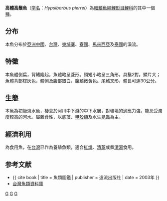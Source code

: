 {{Speciesbox 
| genus = Hypsibarbus
| species = pierrei
| authority = [[Sauvage|Sauvage]], 1880
| image = Diamantbarbe Hypsibarbus pierrei.jpg
| status = NE
| synonyms = *''Barbodes pierrei''<br /><small>Sauvage, 1880</small>
*''Barbus pierrei''<br /><small>Sauvage, 1880</small>
*''Puntius pierrei''<br /><small>Sauvage, 1880</small>
}}

'''高體高鬚魚'''（[[学名|学名]]：''Hypsibarbus pierrei''）為[[輻鰭魚綱|輻鰭魚綱]][[鯉形目|鯉形目]][[鯉科|鯉科]]的其中一個[[種|種]]。

== 分布 ==
本魚分布於[[亞洲|亞洲]][[中國|中國]]、[[台灣|台灣]]、[[柬埔寨|柬埔寨]]、[[寮國|寮國]]、[[馬來西亞|馬來西亞]]及[[泰國|泰國]]的溪流。

== 特徵 ==
本魚體側扁，背鰭隆起，魚體略呈菱形。頭短小略呈三角形，具鬚2對。鱗片大；魚體背部棕灰色，體側及腹部銀白，腹鰭微黃色。尾鰭叉形，體長可達30公分。

== 生態 ==
本魚為初級淡水魚，棲息於河川中下游的中下水層，對環境的適應力強，能忍受濁度較高的河水。屬雜食性，以底藻、[[甲殼類|甲殼類]]及水生[[昆蟲|昆蟲]]為主。

== 經濟利用 ==
為食用魚，在[[台灣|台灣]]已作為養殖魚類，適合[[紅燒|紅燒]]、[[清蒸|清蒸]]或煮[[清湯|清湯]]食用。

== 参考文献 ==
*{{ cite book | title = 魚類圖鑑 | publisher = 遠流出版社 | date = 2003年 }}
*[http://fishdb.sinica.edu.tw/ 台灣魚類資料庫] {{Wayback|url=http://fishdb.sinica.edu.tw/ |date=20160304193340 }}

{{Taxonbar}}

[[Category:食用魚|G]]
[[Category:高鬚魚屬|G]]
[[Category:1880年描述的魚類|G]]